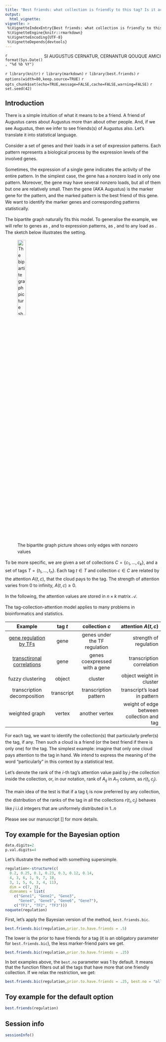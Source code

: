 ```yaml
---
title: "Best friends: what collection is friendly to this tag? Is it actually friendly?"
output: 
  html_vignette:
vignette: >
 %\VignetteIndexEntry{Best friends: what collection is friendly to this tag? Is it actually friendly?}
 %\VignetteEngine{knitr::rmarkdown}
 %\VignetteEncoding{UTF-8}
 %\VignetteDepends{devtools}
---
```

<!--  tried below html_vignette, did no work
      theme: Bootstrap
      toc: true
      toc_depth: 2 -->


[SI AUGUSTUS CERNATUR, CERNANTUR QOUQUE AMICI]{style="float:right"}

`r format(Sys.Date(), "%d %b %Y")` 

`r library(knitr)`
`r library(markdown)`
`r library(best.friends)`
`r options(width=80,keep.source=TRUE)`
`r opts_chunk$set(echo=TRUE,message=FALSE,cache=FALSE,warning=FALSE)`
`r set.seed(42)`
<!-- cache is off, we save all the necessary things in Rda -->

<div style="line-height: 1.5em;">


# Introduction
There is a simple intuition of what it means to be a friend. A friend of Augustus cares about Augustus more than about other people. And, if we see Augustus, then we infer to see friends(s) of Augustus also. Let’s translate it into statistical language.

Consider a set of genes and their loads in a set of expression patterns. Each pattern represents a biological process by the expression levels of the involved genes. 

Sometimes, the expression of a single gene indicates the activity of the entire pattern. In the simplest case, the gene has a nonzero load in only one pattern. 
Moreover, the gene may have several nonzero loads, but all of them but one are relatively small. Then the gene (AKA Augustus) is the marker gene for the pattern, and the marked pattern is the best friend of this gene. We want to identify the marker genes and corresponding patterns statistically.  

\paragraph{Model} The bipartite graph naturally fits this model. To generalise the example, we will refer to genes as \textit{{\tag}s}, and to expression patterns, as \textit{{\collection}s}, and to any load as \textit{attention}. The sketch below illustrates the setting.

![The bipartite graph picture shows only edges with nonzero values](bipartite.png){width=25%}

To be more specific, we are given a set of collections $C = \{c_1, \dots, c_k\}$, and a set of tags $T = \{t_1, \dots, t_n\}$.
Each tag $t \in T$ and collection $c \in C$ are related by the attention $A(t, c)$, that the cloud pays to the tag. The strength of attention varies from $0$ to infinity, $A(t, c)\ge 0$. 

In the following, the attention values are stored in $n\times k$ matrix $\mathcal{A}$. 

The tag-collection-attention model applies to many problems in bioinformatics and statistics.

        Example                           tag $t$         collection $c$                           attention $A\left(t,c\right)$
--------------------------------------   -------------   ----------------------------------  ----------------------------
[gene regulation by TFs](#toyTF)          gene            genes under the TF regulation       strength of regulation
[transctironal correlations](#toynet)     gene            genes coexpressed with a gene       transcription correlation
fuzzy clustering                          object          cluster                             object weight in cluster
transcription decomposition               transcript      transcription pattern               transcript's load in pattern
weighted graph                            vertex          another vertex                      weight of edge between collection and tag
--------------------------------------   -------------   ----------------------------------  ----------------------------



\paragraph{Goal} For each tag, we want to identify the collection(s) that particularly prefer(s) the tag, if any. Then such a cloud is a friend (or the best friend if there is only one) for the tag. The simplest example: imagine that only one cloud pays attention to the tag in hand. We intend to express the meaning of the word "particularly" in this context by a statistical test.

Let's denote the rank of the $i$-th tag's attention value paid by $j$-the collection inside the collection, or, in our notation, rank of $A_{ij}$ in $A_{*j}$ column, as $r(t_i,c_j)$. 

The main idea of the test is that if a tag $t_i$ is now preferred by any collection, the distribution of the ranks of the tag in all the collections $r(t_i,c_j)$ behaves like $j$  i.i.d integers that are uniformely distributed in $1..n$


Please see our manuscript [] for more details.


## Toy example for the Bayesian option
```r
data.digits=2
p.val.digits=4
```
</div>


Let's illustrate the method with something supersimple.

```r
regulation<-structure(c(
  0.2, 0.25, 0.1, 0.23, 0.3, 0.12, 0.14, 
  4, 3, 6, 1, 9, 7, 10, 
  3, 1, 5, 6, 3, 4, 11), 
  dim = c(7, 3), 
  dimnames = list(
    c("Gene1", "Gene2", "Gene3", 
      "Gene4", "Gene5", "Gene6", "Gene7"), 
    c("TF1", "TF2", "TF3")))
noquote(regulation)
```

First, let's apply the Bayesian version of the method, `best.friends.bic`.

```r
best.friends.bic(regulation,prior.to.have.friends = .5)
```

The lower is the prior to have friends for a tag (it is an obligatory parameter for `best.friends.bic`), the less marker-friend pairs we get.

```r
best.friends.bic(regulation,prior.to.have.friends = .25)
```

In bot examples above, the `best.no` parameter was 1 by default. It means that the function filters out all the tags that have more that one friendly collection. If we relax the restriction, we get:

```r
best.friends.bic(regulation,prior.to.have.friends = .25, best.no = "all")
```

## Toy example for the default option


```r
best.friends(regulation)
```

## Session info
```r
sessionInfo()
```
